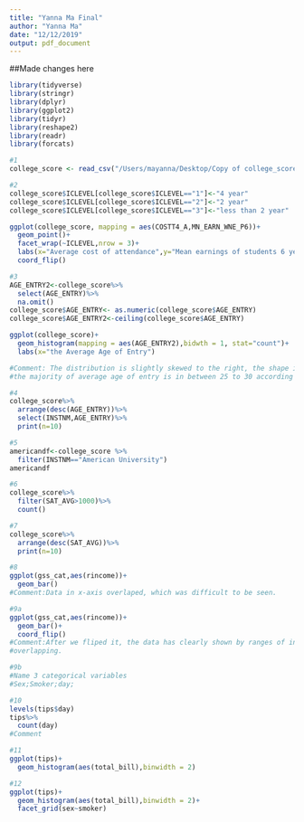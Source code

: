 ```yaml
---
title: "Yanna Ma Final"
author: "Yanna Ma"
date: "12/12/2019"
output: pdf_document
---
```

##Made changes here

```r
library(tidyverse)
library(stringr)
library(dplyr)
library(ggplot2)
library(tidyr)
library(reshape2)
library(readr)
library(forcats)

#1 
college_score <- read_csv("/Users/mayanna/Desktop/Copy of college_score(1).csv")

#2
college_score$ICLEVEL[college_score$ICLEVEL=="1"]<-"4 year"
college_score$ICLEVEL[college_score$ICLEVEL=="2"]<-"2 year"
college_score$ICLEVEL[college_score$ICLEVEL=="3"]<-"less than 2 year"

ggplot(college_score, mapping = aes(COSTT4_A,MN_EARN_WNE_P6))+
  geom_point()+
  facet_wrap(~ICLEVEL,nrow = 3)+
  labs(x="Average cost of attendance",y="Mean earnings of students 6 years after graduation")+
  coord_flip()
```
```r
#3
AGE_ENTRY2<-college_score%>%
  select(AGE_ENTRY)%>%
  na.omit()
college_score$AGE_ENTRY<- as.numeric(college_score$AGE_ENTRY)
college_score$AGE_ENTRY2<-ceiling(college_score$AGE_ENTRY)

ggplot(college_score)+
  geom_histogram(mapping = aes(AGE_ENTRY2),bidwth = 1, stat="count")+
  labs(x="the Average Age of Entry")

#Comment: The distribution is slightly skewed to the right, the shape is unimodal, which means,
#the majority of average age of entry is in between 25 to 30 according to the histogram distribution.
```
```r
#4
college_score%>%
  arrange(desc(AGE_ENTRY))%>%
  select(INSTNM,AGE_ENTRY)%>%
  print(n=10)

#5
americandf<-college_score %>%
  filter(INSTNM=="American University")
americandf

#6
college_score%>%
  filter(SAT_AVG>1000)%>%
  count()

#7
college_score%>%
  arrange(desc(SAT_AVG))%>%
  print(n=10)

#8
ggplot(gss_cat,aes(rincome))+
  geom_bar()
#Comment:Data in x-axis overlaped, which was difficult to be seen.

#9a
ggplot(gss_cat,aes(rincome))+
  geom_bar()+
  coord_flip()
#Comment:After we fliped it, the data has clearly shown by ranges of income rather than 
#overlapping.

#9b
#Name 3 categorical variables
#Sex;Smoker;day;

#10
levels(tips$day)
tips%>%  
  count(day)
#Comment

#11
ggplot(tips)+
  geom_histogram(aes(total_bill),binwidth = 2)

#12
ggplot(tips)+
  geom_histogram(aes(total_bill),binwidth = 2)+
  facet_grid(sex~smoker)
```
